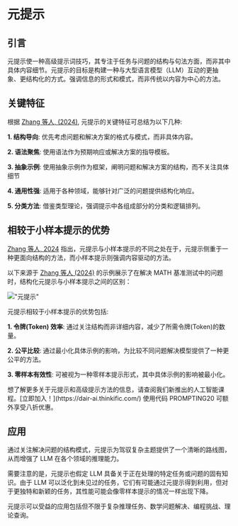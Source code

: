 # 元提示 

## 引言

元提示使一种高级提示词技巧，其专注于任务与问题的结构与句法方面，而非其中具体内容细节。元提示的目标是构建一种与大型语言模型（LLM）互动的更抽象、更结构化的方式。强调信息的形式和模式，而非传统以内容为中心的方法。
## 关键特征

根据 [Zhang 等人, (2024)](https://arxiv.org/abs/2311.11482), 元提示的关键特征可总结为以下几种:

**1. 结构导向**: 优先考虑问题和解决方案的格式与模式，而非具体内容。

**2. 语法聚焦**: 使用语法作为预期响应或解决方案的指导模板。

**3. 抽象示例**: 使用抽象示例作为框架，阐明问题和解决方案的结构，而不关注具体细节

**4. 通用性强**: 适用于各种领域，能够针对广泛的问题提供结构化响应。

**5. 分类方法**: 借鉴类型理论，强调提示中各组成部分的分类和逻辑排列。

## 相较于小样本提示的优势

[Zhang 等人, 2024](https://arxiv.org/abs/2311.11482) 指出，元提示与小样本提示的不同之处在于，元提示侧重于一种更面向结构的方法，而小样本提示则强调内容驱动的方法。

以下来源于 [Zhang 等人 (2024)](https://arxiv.org/abs/2311.11482) 的示例展示了在解决 MATH 基准测试中的问题时，结构化元提示与小样本提示之间的区别：

!["元提示"](../../img/techniques/meta-prompting.png)

元提示相较于小样本提示的优势包括:

**1. 令牌(Token) 效率**: 通过关注结构而非详细内容，减少了所需令牌(Token)的数量。

**2. 公平比较**: 通过最小化具体示例的影响，为比较不同问题解决模型提供了一种更公平的方法。

**3. 零样本有效性**: 可被视为一种零样本提示形式，其中具体示例的影响被最小化。

<Callout type= "info" emoji="🎓">
想了解更多关于元提示和高级提示方法的信息，请查阅我们新推出的人工智能课程。[立即加入！](https://dair-ai.thinkific.com/)
使用代码 PROMPTING20 可额外享受八折优惠。
</Callout>

## 应用

通过关注解决问题的结构模式，元提示为驾驭复杂主题提供了一个清晰的路线图，从而增强了 LLM 在各个领域的推理能力。

需要注意的是，元提示也假定 LLM 具备关于正在处理的特定任务或问题的固有知识。由于 LLM 可以泛化到未见过的任务，它们有可能通过元提示得到利用，但对于更独特和新颖的任务，其性能可能会像零样本提示的情况一样出现下降。

元提示可以受益的应用包括但不限于复杂推理任务、数学问题解决、编程挑战、理论查询。

